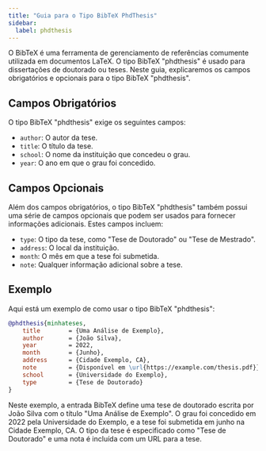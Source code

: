 ```yaml
---
title: "Guia para o Tipo BibTeX PhdThesis"
sidebar:
  label: phdthesis
---
```



O BibTeX é uma ferramenta de gerenciamento de referências comumente utilizada em documentos LaTeX. O tipo BibTeX "phdthesis" é usado para dissertações de doutorado ou teses. Neste guia, explicaremos os campos obrigatórios e opcionais para o tipo BibTeX "phdthesis".

<CiteDrive/>

## Campos Obrigatórios

O tipo BibTeX "phdthesis" exige os seguintes campos:

-   `author`: O autor da tese.
-   `title`: O título da tese.
-   `school`: O nome da instituição que concedeu o grau.
-   `year`: O ano em que o grau foi concedido.

## Campos Opcionais

Além dos campos obrigatórios, o tipo BibTeX "phdthesis" também possui uma série de campos opcionais que podem ser usados para fornecer informações adicionais. Estes campos incluem:

-   `type`: O tipo da tese, como "Tese de Doutorado" ou "Tese de Mestrado".
-   `address`: O local da instituição.
-   `month`: O mês em que a tese foi submetida.
-   `note`: Qualquer informação adicional sobre a tese.

## Exemplo

Aqui está um exemplo de como usar o tipo BibTeX "phdthesis":

```bibtex
@phdthesis{minhateses,
	title        = {Uma Análise de Exemplo},
	author       = {João Silva},
	year         = 2022,
	month        = {Junho},
	address      = {Cidade Exemplo, CA},
	note         = {Disponível em \url{https://example.com/thesis.pdf}},
	school       = {Universidade do Exemplo},
	type         = {Tese de Doutorado}
}
```

Neste exemplo, a entrada BibTeX define uma tese de doutorado escrita por João Silva com o título "Uma Análise de Exemplo". O grau foi concedido em 2022 pela Universidade do Exemplo, e a tese foi submetida em junho na Cidade Exemplo, CA. O tipo da tese é especificado como "Tese de Doutorado" e uma nota é incluída com um URL para a tese.
